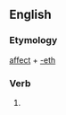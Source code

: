 ==English==

===Etymology===
[[affect]] + [[-eth]]

===Verb===
{{infl|en|verb form}}

# {{archaic third-person singular of|affect}}